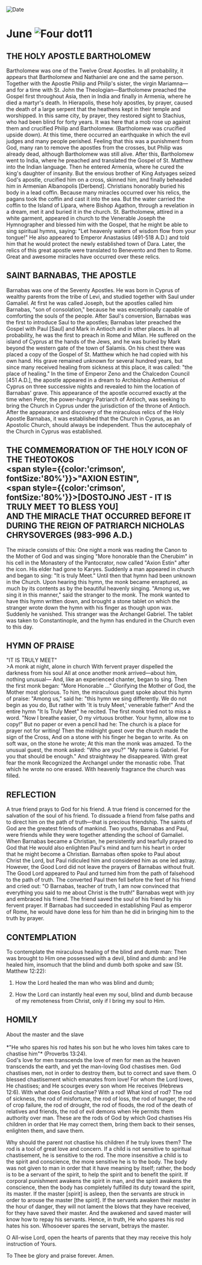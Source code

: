 
<RunningHead />
<Image src="/title-imprint.png" height={68} width={50} alt="Date" className="title-imprint"/>

# <div id="date">June <Image className="four-dot" src="/four-dot.png" height={15} width={15} alt="Four dot" />11</div>

## THE HOLY APOSTLE BARTHOLOMEW

Bartholomew was one of the Twelve Great Apostles. In all probability, it appears that Bartholomew and Nathaniel are one and the same person. Together with the Apostle Philip and Philip's sister, the virgin Mariamna—and for a time with St. John the Theologian—Bartholomew preached the Gospel first throughout Asia, then in India and finally in Armenia, where he died a martyr's death. In Hierapolis, these holy apostles, by prayer, caused the death of a large serpent that the heathens kept in their temple and worshipped. In this same city, by prayer, they restored sight to Stachius, who had been blind for forty years. It was here that a mob rose up against them and crucified Philip and Bartholomew. (Bartholomew was crucified upside down). At this time, there occurred an earthquake in which the evil judges and many people perished. Feeling that this was a punishment from God, many ran to remove the apostles from the crosses, but Philip was already dead, although Bartholomew was still alive. After this, Bartholomew went to India, where he preached and translated the Gospel of St. Matthew into the Indian language. Then he entered Armenia, where he cured the king's daughter of insanity. But the envious brother of King Astyages seized God's apostle, crucified him on a cross, skinned him, and finally beheaded him in Armenian Albanopolis [Derbend]. Christians honorably buried his body in a lead coffin. Because many miracles occurred over his relics, the pagans took the coffin and cast it into the sea. But the water carried the coffin to the Island of Lipara, where Bishop Agathon, through a revelation in a dream, met it and buried it in the church. St. Bartholomew, attired in a white garment, appeared in church to the Venerable Joseph the Hymnographer and blessed him with the Gospel, that he might be able to sing spiritual hymns, saying: "Let heavenly waters of wisdom flow from your tongue!" He also appeared to Emperor Anastasius (491-518 A.D.) and told him that he would protect the newly established town of Dara. Later, the relics of this great apostle were translated to Benevento and then to Rome. Great and awesome miracles have occurred over these relics.

## SAINT BARNABAS, THE APOSTLE

Barnabas was one of the Seventy Apostles. He was born in Cyprus of wealthy parents from the tribe of Levi, and studied together with Saul under Gamaliel. At first he was called Joseph, but the apostles called him Barnabas, "son of consolation," because he was exceptionally capable of comforting the souls of the people. After Saul's conversion, Barnabas was the first to introduce Saul to the apostles; Barnabas later preached the Gospel with Paul [Saul] and Mark in Antioch and in other places. In all probability, he was the first to preach in Rome and Milan. He suffered on the island of Cyprus at the hands of the Jews, and he was buried by Mark beyond the western gate of the town of Salamis. On his chest there was placed a copy of the Gospel of St. Matthew which he had copied with his own hand. His grave remained unknown for several hundred years, but since many received healing from sickness at this place, it was called: "the place of healing." In the time of Emperor Zeno and the Chalcedon Council [451 A.D.], the apostle appeared in a dream to Archbishop Anthemius of Cyprus on three successive nights and revealed to him the location of Barnabas' grave. This appearance of the apostle occurred exactly at the time when Peter, the power-hungry Patriarch of Antioch, was seeking to bring the Church in Cyprus under the jurisdiction of the throne of Antioch. After the appearance and discovery of the miraculous relics of the Holy Apostle Barnabas, it was established that the Church in Cyprus, as an Apostolic Church, should always be independent. Thus the autocephaly of the Church in Cyprus was established.

## THE COMMEMORATION OF THE HOLY ICON OF THE THEOTOKOS<br /><span style={{color:'crimson', fontSize:'80%'}}>"AXION ESTIN",</span><br /><span style={{color:'crimson', fontSize:'80%'}}>[DOSTOJNO JEST - IT IS TRULY MEET TO BLESS YOU]</span><br />AND THE MIRACLE THAT OCCURRED BEFORE IT DURING THE REIGN OF PATRIARCH NICHOLAS CHRYSOVERGES (983-996 A.D.)

The miracle consists of this: One night a monk was reading the Canon to the Mother of God and was singing "More honorable than the Cherubim" in his cell in the Monastery of the Pantocrator, now called "Axion Estin" after the icon. His elder had gone to Karyes. Suddenly a man appeared in church and began to sing: "It is truly Meet." Until then that hymn had been unknown in the Church. Upon hearing this hymn, the monk became enraptured, as much by its contents as by the beautiful heavenly singing. "Among us, we sing it in this manner," said the stranger to the monk. The monk wanted to have this hymn written down, and brought a stone tablet on which the stranger wrote down the hymn with his finger as though upon wax. Suddenly he vanished. This stranger was the Archangel Gabriel. The tablet was taken to Constantinople, and the hymn has endured in the Church even to this day.


## HYMN OF PRAISE
<div style={{textAlign:'center', color:'crimson', fontWeight:'bold'}}>
"IT IS TRULY MEET"
</div>
>A monk at night, alone in church  
With fervent prayer dispelled the darkness from his soul  
All at once another monk arrived—about him, nothing unusual—  
And, like an experienced chanter, began to sing.  
Then the first monk began: "More Honorable ..."  
Glorifying the Mother of God, the Mother most glorious.  
To him, the miraculous guest spoke about this hymn of praise:  
"Among us," said he: "this hymn we sing differently.  
We do not begin as you do,  
But rather with 'It is truly Meet,' venerable father!"  
And the entire hymn "It Is Truly Meet" he recited.  
The first monk tried not to miss a word.  
"Now I breathe easier, O my virtuous brother.  
Your hymn, allow me to copy!"  
But no paper or even a pencil had he:  
The church is a place for prayer not for writing!  
Then the midnight guest over the church made the sign of the Cross,  
And on a stone with his finger he began to write.  
As on soft wax, on the stone he wrote;  
At this man the monk was amazed.  
To the unusual guest, the monk asked: "Who are you?"  
"My name is Gabriel. For you that should be enough."  
And straightway he disappeared. With great fear the monk  
Recognized the Archangel under the monastic robe.  
That which he wrote no one erased.  
With heavenly fragrance the church was filled.  

## REFLECTION


A true friend prays to God for his friend. A true friend is concerned for the salvation of the soul of his friend. To dissuade a friend from false paths and to direct him on the path of truth—that is precious friendship. The saints of God are the greatest friends of mankind. Two youths, Barnabas and Paul, were friends while they were together attending the school of Gamaliel. When Barnabas became a Christian, he persistently and tearfully prayed to God that He would also enlighten Paul's mind  and turn his heart in order that he might become a Christian. Barnabas often spoke to Paul about Christ the Lord, but Paul ridiculed him and considered him as one led astray. However, the Good Lord did not leave the prayers of Barnabas without fruit. The Good Lord appeared to Paul and turned him from the path of falsehood to the path of truth. The converted Paul then fell before the feet of his friend and cried out: "O Barnabas, teacher of truth, I am now convinced that everything you said to me about Christ is the truth!" Barnabas wept with joy and embraced his friend. The friend saved the soul of his friend by his fervent prayer. If Barnabas had succeeded in establishing Paul as emperor of Rome, he would have done less for him than he did in bringing him to the truth by prayer.

## CONTEMPLATION
To contemplate the miraculous healing of the blind and dumb man: Then was brought to Him one possessed with a devil, blind and dumb: and He healed him, insomuch that the blind and dumb both spoke and saw (St. Matthew 12:22):

1. How the Lord healed the man who was blind and dumb;

2. How the Lord can instantly heal even my soul, blind and dumb because of my remoteness from Christ, only if I bring my soul to Him.


## HOMILY
<div style={{textAlign:'center', color:'crimson', fontWeight:'bold'}}>
About the master and the slave
</div>
<br />
<div style={{textAlign:'right'}}>
*"He who spares his rod hates his son but he who loves him takes care to chastise him"* (Proverbs 13:24).
</div>
God's love for men transcends the love of men for men as the heaven transcends the earth, and yet the man-loving God chastises men. God chastises men, not in order to destroy them, but to correct and save them. O blessed chastisement which emanates from love! For whom the Lord loves, He chastises; and He scourges every son whom He receives (Hebrews 12:6). With what does God chastise? With a rod! What kind of rod? The rod of sickness, the rod of misfortune, the rod of loss, the rod of hunger, the rod of crop failure, the rod of drought, the rod of floods, the rod of the death of relatives and friends, the rod of evil demons when He permits them authority over man. These are the rods of God by which God chastises His children in order that He may correct them, bring them back to their senses, enlighten them, and save them.

Why should the parent not chastise his children if he truly loves them? The rod is a tool of great love and concern. If a child is not sensitive to spiritual chastisement, he is sensitive to the rod. The more insensitive a child is to the spirit and conscience, the more sensitive he is to the body. The body was not given to man in order that it have meaning by itself; rather, the body is to be a servant of the spirit, to help the spirit and to benefit the spirit. If corporal punishment awakens the spirit in man, and the spirit awakens the conscience, then the body has completely fulfilled its duty toward the spirit, its master. If the master [spirit] is asleep, then the servants are struck in order to arouse the master [the spirit]. If the servants awaken their master in the hour of danger, they will not lament the blows that they have received, for they have saved their master. And the awakened and saved master will know how to repay his servants. Hence, in truth, He who spares his rod hates his son. Whosoever spares the servant, betrays the master.

O All-wise Lord, open the hearts of parents that they may receive this holy instruction of Yours.

To Thee be glory and praise forever. Amen.


